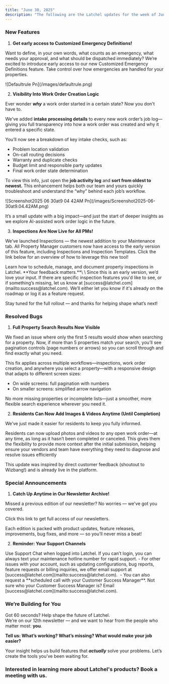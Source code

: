 ```yaml
---
title: "June 30, 2025"
description: "The following are the Latchel updates for the week of June 30, 2025."
---
```


### **New Features**

1. **Get early access to Customized Emergency Definitions\!**

Want to define, in your own words, what counts as an emergency, what needs your approval, and what should be dispatched immediately? We’re excited to introduce early access to our new Customized Emergency Definitions feature. Take control over how emergencies are handled for your properties.

<Frame>
  ![Defaultrule Pn](/images/defaultrule.png)
</Frame>

<CardGroup cols={2}>
  <Card title="Click here to book a 15-minute meeting to get started!" icon="calendar-day" iconType="duotone" horizontal href="https://calendly.com/jcaley-latchel/customized-emergency-definitions">
    
  </Card>
</CardGroup>

2. **Visibility Into Work Order Creation Logic**

Ever wonder **_why_** a work order started in a certain state? Now you don't have to.

We've added **intake processing details** to every new work order’s job log—giving you full transparency into how a work order was created and why it entered a specific state.

You’ll now see a breakdown of key intake checks, such as:

- Problem location validation
- On-call routing decisions
- Warranty and duplicate checks
- Budget limit and responsible party updates
- Final work order state determination

To view this info, just open the **job activity log** and **sort from oldest to newest.** This enhancement helps both our team and yours quickly troubleshoot and understand the “why” behind each job’s workflow.

<Frame>
  ![Screenshot2025 06 30at9 04 42AM Pn](/images/Screenshot2025-06-30at9.04.42AM.png)
</Frame>

It’s a small update with a big impact—and just the start of deeper insights as we explore AI-assisted work order logic in the future.

3. **Inspections Are Now Live for All PMs\!**

We’ve launched Inspections — the newest addition to your Maintenance tab. All Property Manager customers now have access to the early version of this feature, including Inspections and Inspection Templates. Click the link below for an overview of how to leverage this new tool\!

<Card title="Inspections" icon="building-magnifying-glass" iconType="duotone" href="https://help.latchel.com/s/topic/0TO5e000000h9wqGAA/Getting-Started-Inspections">
  Learn how to schedule, manage, and document property inspections in Latchel.
</Card>

<Check>
  **Your feedback matters.**\
  \
  Since this is an early version, we’d love your input. If there are specific inspection features you'd like to see, or if something’s missing, let us know at [success@latchel.com](mailto:success@latchel.com). We’ll either let you know if it's already on the roadmap or log it as a feature request.

  Stay tuned for the full rollout — and thanks for helping shape what’s next\!
</Check>

### **Resolved Bugs**

1. **Full Property Search Results Now Visible**

We fixed an issue where only the first 5 results would show when searching for a property. Now, if more than 5 properties match your search, you’ll see pagination controls (page numbers or arrows) so you can scroll through and find exactly what you need.

This fix applies across multiple workflows—inspections, work order creation, and anywhere you select a property—with a responsive design that adapts to different screen sizes:

- On wide screens: full pagination with numbers
- On smaller screens: simplified arrow navigation

No more missing properties or incomplete lists—just a smoother, more flexible search experience wherever you need it.

2. **Residents Can Now Add Images & Videos Anytime (Until Completion)**

We’ve just made it easier for residents to keep you fully informed.

Residents can now upload photos and videos to any open work order—at any time, as long as it hasn’t been completed or canceled. This gives them the flexibility to provide more context after the initial submission, helping ensure your vendors and team have everything they need to diagnose and resolve issues efficiently

This update was inspired by direct customer feedback (shoutout to Wizbang\!) and is already live in the platform.

### **Special Announcements**

1. **Catch Up Anytime in Our Newsletter Archive\!**

Missed a previous edition of our newsletter? No worries — we've got you covered.

<Card title="You can now find all past releases in one place, right in our Help Center!" icon="newspaper" iconType="duotone" horizontal href="/s/topic/0TO5e000000h9wsGAA/latchel-newsletter">
  Click this link to get full access of our newsletters.
</Card>

Each edition is packed with product updates, feature releases, improvements, bug fixes, and more — so you’ll never miss a beat\!

2. **Reminder: Your Support Channels**

<Card title="Need rapid help on an active work order?" icon="house-blank" iconType="duotone" horizontal href="http://app.latchel.com/login">
  Use Support Chat when logged into Latchel. If you can’t login, you can always text your maintenance hotline number for rapid support.
</Card>

<Tip>
  - For other issues with your account, such as updating configurations, bug reports, feature requests or billing inquiries, we offer email support at [success@latchel.com](mailto:success@latchel.com). 
  - You can also request a **scheduled call with your Customer Success Manager**. Not sure who your Customer Success Manager is? Email [success@latchel.com](mailto:success@latchel.com).
</Tip>

### **We’re Building for You**

Got 60 seconds? Help shape the future of Latchel.\
We’re on our 12th newsletter — and we want to hear from the people who matter most: **you**.

**Tell us: What’s working? What’s missing? What would make your job easier?**

<CardGroup cols={2}>
  <Card title="Share your feedback here — it’s quick and impactful." icon="message-pen" iconType="duotone" color="#ff9b8a" horizontal href="https://forms.gle/fndzwWLczhkWjBQc8">
    
  </Card>
</CardGroup>

Your insight helps us build features that **_actually_** solve your problems. Let’s create the tools you’ve been waiting for.

### **Interested in learning more about Latchel's products? Book a meeting with us.**

<CardGroup cols={2}>
  <Card title="Get a Demo" icon="comments-question-check" iconType="duotone" color="#ff9b8a" horizontal href="https://latchel.com/demo-request-releases/">
    
  </Card>
</CardGroup>